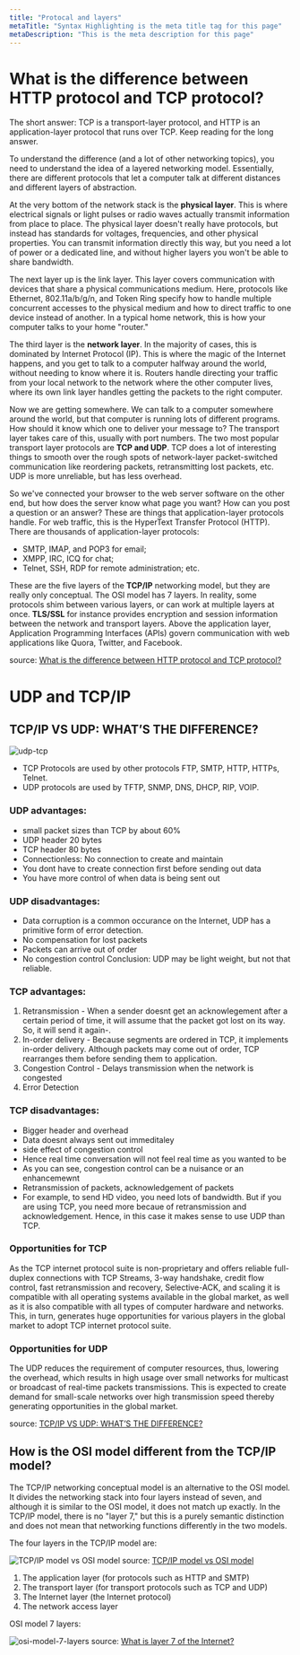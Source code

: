 ```yaml
---
title: "Protocal and layers"
metaTitle: "Syntax Highlighting is the meta title tag for this page"
metaDescription: "This is the meta description for this page"
---
```


# What is the difference between HTTP protocol and TCP protocol?


The short answer: TCP is a transport-layer protocol, and HTTP is an application-layer protocol that runs over TCP. Keep reading for the long answer.

To understand the difference (and a lot of other networking topics), you need to understand the idea of a layered networking model. Essentially, there are different protocols that let a computer talk at different distances and different layers of abstraction.

At the very bottom of the network stack is the **physical layer**. This is where electrical signals or light pulses or radio waves actually transmit information from place to place. The physical layer doesn't really have protocols, but instead has standards for voltages, frequencies, and other physical properties. You can transmit information directly this way, but you need a lot of power or a dedicated line, and without higher layers you won't be able to share bandwidth.

The next layer up is the link layer. This layer covers communication with devices that share a physical communications medium. Here, protocols like Ethernet, 802.11a/b/g/n, and Token Ring specify how to handle multiple concurrent accesses to the physical medium and how to direct traffic to one device instead of another. In a typical home network, this is how your computer talks to your home "router."

The third layer is the **network layer**. In the majority of cases, this is dominated by Internet Protocol (IP). This is where the magic of the Internet happens, and you get to talk to a computer halfway around the world, without needing to know where it is. Routers handle directing your traffic from your local network to the network where the other computer lives, where its own link layer handles getting the packets to the right computer.

Now we are getting somewhere. We can talk to a computer somewhere around the world, but that computer is running lots of different programs. How should it know which one to deliver your message to? The transport layer takes care of this, usually with port numbers. The two most popular transport layer protocols are **TCP and UDP**. TCP does a lot of interesting things to smooth over the rough spots of network-layer packet-switched communication like reordering packets, retransmitting lost packets, etc. UDP is more unreliable, but has less overhead.

So we've connected your browser to the web server software on the other end, but how does the server know what page you want? How can you post a question or an answer? These are things that application-layer protocols handle. For web traffic, this is the HyperText Transfer Protocol (HTTP). There are thousands of application-layer protocols: 
- SMTP, IMAP, and POP3 for email; 
- XMPP, IRC, ICQ for chat; 
- Telnet, SSH, RDP for remote administration; etc.

These are the five layers of the **TCP/IP** networking model, but they are really only conceptual. The OSI model has 7 layers. In reality, some protocols shim between various layers, or can work at multiple layers at once. **TLS/SSL** for instance provides encryption and session information between the network and transport layers. Above the application layer, Application Programming Interfaces (APIs) govern communication with web applications like Quora, Twitter, and Facebook.

source: [What is the difference between HTTP protocol and TCP protocol?](https://www.quora.com/What-is-the-difference-between-HTTP-protocol-and-TCP-protocol#:~:text=The%20short%20answer%3A%20TCP%20is,protocol%20that%20runs%20over%20TCP.&text=The%20physical%20la-,The%20short%20answer%3A%20TCP%20is%20a%20transport%2Dlayer%20protocol%2C,reading%20for%20the%20long%20answer.)


# UDP and TCP/IP

## TCP/IP VS UDP: WHAT’S THE DIFFERENCE?

![udp-tcp](/img/linux/network/udp-tcp.jpg)
- TCP Protocols are used by other protocols FTP, SMTP, HTTP, HTTPs, Telnet. 
- UDP protocols are used by TFTP, SNMP, DNS, DHCP, RIP, VOIP.

### UDP advantages:
- small packet sizes than TCP by about 60%
- UDP header 20 bytes
- TCP header 80 bytes
- Connectionless: No connection to create and maintain
- You dont have to create connection first before sending out data
- You have more control of when data is being sent out
### UDP disadvantages:
- Data corruption is a common occurance on the Internet, UDP has a primitive form of error detection.
- No compensation for lost packets
- Packets can arrive out of order
- No congestion control
Conclusion: UDP may be light weight, but not that reliable.

### TCP advantages:
1. Retransmission - When a sender doesnt get an acknowlegement after a certain period of time, it will assume that the packet got lost on its way. So, it will send it again-.
2. In-order delivery - Because segments are ordered in TCP, it implements in-order delivery.
Although packets may come out of order, TCP rearranges them before sending them to application.
3. Congestion Control - Delays transmission when the network is congested
4. Error Detection

### TCP disadvantages:
- Bigger header and overhead
- Data doesnt always sent out immeditaley
- side effect of congestion control
- Hence real time conversation will not feel real time as you wanted to be
- As you can see, congestion control can be a nuisance or an enhancemewnt
- Retransmission of packets, acknowledgement of packets
- For example, to send HD video, you need lots of bandwidth. But if you are using TCP, you need more becaue of retransmission and acknowledgement. Hence, in this case it makes sense to use UDP than TCP.

### Opportunities for TCP
As the TCP internet protocol suite is non-proprietary and offers reliable full-duplex connections with TCP Streams, 3-way handshake, credit flow control, fast retransmission and recovery, Selective-ACK, and scaling it is compatible with all operating systems available in the global market, as well as it is also compatible with all types of computer hardware and networks. This, in turn, generates huge opportunities for various players in the global market to adopt TCP internet protocol suite.

### Opportunities for UDP
The UDP reduces the requirement of computer resources, thus, lowering the overhead, which results in high usage over small networks for multicast or broadcast of real-time packets transmissions. This is expected to create demand for small-scale networks over high transmission speed thereby generating opportunities in the global market.

source: [TCP/IP VS UDP: WHAT’S THE DIFFERENCE?](https://www.colocationamerica.com/blog/tcp-ip-vs-udp)

## How is the OSI model different from the TCP/IP model?

The TCP/IP networking conceptual model is an alternative to the OSI model. It divides the networking stack into four layers instead of seven, and although it is similar to the OSI model, it does not match up exactly. In the TCP/IP model, there is no "layer 7," but this is a purely semantic distinction and does not mean that networking functions differently in the two models.

The four layers in the TCP/IP model are:

![TCP/IP model vs OSI model](/img/linux/network/TCP-IP-model-vs-OSI-model.png)
source: [TCP/IP model vs OSI model](https://fiberbit.com.tw/tcpip-model-vs-osi-model/)

1. The application layer (for protocols such as HTTP and SMTP)
2. The transport layer (for transport protocols such as TCP and UDP)
3. The Internet layer (the Internet protocol)
4. The network access layer

OSI model 7 layers:

![osi-model-7-layers](/img/linux/network/osi-model-7-layers.svg)
source: [What is layer 7 of the Internet?](https://www.cloudflare.com/learning/ddos/what-is-layer-7/)
